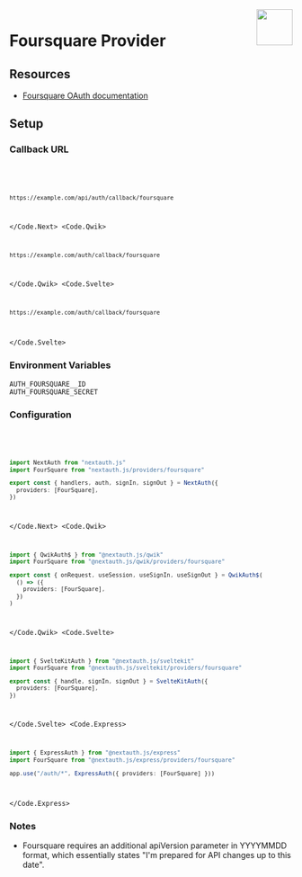 
<img align="right" src="/img/providers/foursquare.svg" height="64" width="64" />

# Foursquare Provider

## Resources

- [Foursquare OAuth documentation](https://docs.foursquare.com/developer/reference/personalization-apis-authentication#web-app-authentication)

## Setup

### Callback URL

<Code>
  <Code.Next>

```bash
https://example.com/api/auth/callback/foursquare
```

  </Code.Next>
  <Code.Qwik>

```bash
https://example.com/auth/callback/foursquare
```

  </Code.Qwik>
  <Code.Svelte>

```bash
https://example.com/auth/callback/foursquare
```

  </Code.Svelte>
</Code>

### Environment Variables

```
AUTH_FOURSQUARE__ID
AUTH_FOURSQUARE_SECRET
```

### Configuration

<Code>
  <Code.Next>

```ts filename="/auth.ts"
import NextAuth from "nextauth.js"
import FourSquare from "nextauth.js/providers/foursquare"

export const { handlers, auth, signIn, signOut } = NextAuth({
  providers: [FourSquare],
})
```

  </Code.Next>
  <Code.Qwik>
  
```ts filename="/src/routes/plugin@auth.ts"
import { QwikAuth$ } from "@nextauth.js/qwik"
import FourSquare from "@nextauth.js/qwik/providers/foursquare"

export const { onRequest, useSession, useSignIn, useSignOut } = QwikAuth$(
  () => ({
    providers: [FourSquare],
  })
)
```

  </Code.Qwik>
  <Code.Svelte>

```ts filename="/src/auth.ts"
import { SvelteKitAuth } from "@nextauth.js/sveltekit"
import FourSquare from "@nextauth.js/sveltekit/providers/foursquare"

export const { handle, signIn, signOut } = SvelteKitAuth({
  providers: [FourSquare],
})
```

  </Code.Svelte>
  <Code.Express>

```ts filename="/src/app.ts"
import { ExpressAuth } from "@nextauth.js/express"
import FourSquare from "@nextauth.js/express/providers/foursquare"

app.use("/auth/*", ExpressAuth({ providers: [FourSquare] }))
```

  </Code.Express>
</Code>

### Notes

- Foursquare requires an additional apiVersion parameter in YYYYMMDD format, which essentially states "I'm prepared for API changes up to this date".
